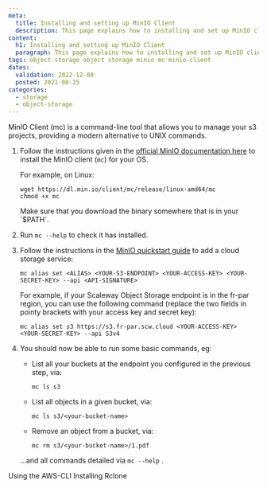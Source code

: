 ```yaml
---
meta:
  title: Installing and setting up MinIO Client
  description: This page explains how to installing and set up MinIO client.
content:
  h1: Installing and setting up MinIO Client
  paragraph: This page explains how to installing and set up MinIO client.
tags: object-storage object storage minio mc minio-client 
dates:
  validation: 2022-12-08
  posted: 2021-08-25
categories:
  - storage
  - object-storage
---
```


MinIO Client (mc) is a command-line tool that allows you to manage your s3 projects, providing a modern alternative to UNIX commands. 

1. Follow the instructions given in the [official MinIO documentation here](https://docs.min.io/docs/minio-client-quickstart-guide) to install the MinIO client (`mc`) for your OS.

    For example, on Linux:

    ```
    wget https://dl.min.io/client/mc/release/linux-amd64/mc
    chmod +x mc
    ```

    <Message type="note">
    Make sure that you download the binary somewhere that is in your `$PATH`.

    </Message>
2. Run `mc --help` to check it has installed.
3. Follow the instructions in the [MinIO quickstart guide](https://docs.min.io/docs/minio-client-quickstart-guide) to add a cloud storage service:
    ```
    mc alias set <ALIAS> <YOUR-S3-ENDPOINT> <YOUR-ACCESS-KEY> <YOUR-SECRET-KEY> --api <API-SIGNATURE>
    ```

    For example, if your Scaleway Object Storage endpoint is in the fr-par region, you can use the following command (replace the two fields in pointy brackets with your access key and secret key):

    ```
    mc alias set s3 https://s3.fr-par.scw.cloud <YOUR-ACCESS-KEY> <YOUR-SECRET-KEY> --api S3v4
    ```
4. You should now be able to run some basic commands, eg:
    - List all your buckets at the endpoint you configured in the previous step, via:
        ```
        mc ls s3
        ```

    - List all objects in a given bucket, via:
        ```
        mc ls s3/<your-bucket-name>
        ```

    - Remove an object from a bucket, via:
        ```
        mc rm s3/<your-bucket-name>/1.pdf
        ```

    ...and all commands detailed via `mc --help` .



<Navigation title="See Also">
  <PreviousButton to="/storage/object/api-cli/object-storage-aws-cli">Using the AWS-CLI</PreviousButton>
  <NextButton to="/storage/object/api-cli/installing-rclone/">Installing Rclone</NextButton>
</Navigation>

